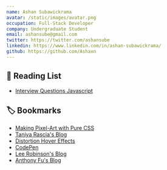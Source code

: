 ```yaml
---
name: Ashan Subawickrama
avatar: /static/images/avatar.png
occupation: Full-Stack Developer
company: Undergraduate Student
email: ashansube@gmail.com
twitter: https://twitter.com/ashansube
linkedin: https://www.linkedin.com/in/ashan-subawickrama/
github: https://github.com/Ashaxn
---
```


## 📃 Reading List

- [Interview Questions Javascript](https://www.fullstack.cafe/interview-questions/javascript)

## 🏷 Bookmarks

- [Making Pixel-Art with Pure CSS](https://pokecoder.hashnode.dev/making-pixel-art-with-pure-css)
- [Taniya Rascia's Blog](https://www.taniarascia.com/)
- [Distortion Hover Effects](https://tympanus.net/Development/DistortionHoverEffect/)
- [CodePen](https://codepen.io/)
- [Lee Robinson's Blog](https://leerob.io/)
- [Anthony Fu's Blog](https://antfu.me/)
